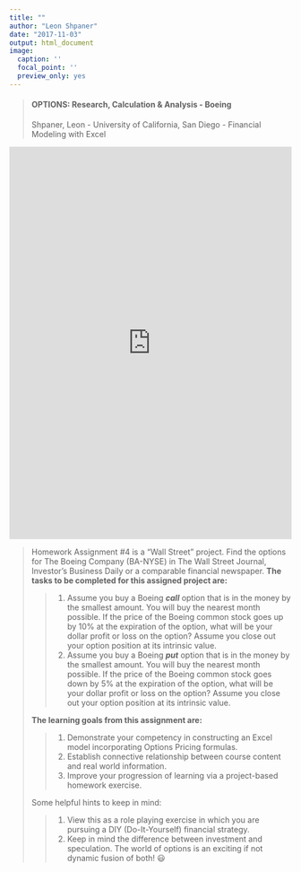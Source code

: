 ```yaml
---
title: ""
author: "Leon Shpaner"
date: "2017-11-03"
output: html_document
image:
  caption: ''
  focal_point: ''
  preview_only: yes
---
```


> #### OPTIONS: Research, Calculation & Analysis - Boeing
> Shpaner, Leon - University of California, San Diego - Financial Modeling with Excel
>
>
> 

<iframe width="100%" height="700" frameborder="0" scrolling="no" src="https://onedrive.live.com/embed?resid=A5FB65B6C9763D08%2133918&authkey=%21AAvwyP8K05-n_Bk&em=2&AllowTyping=True&wdHideGridlines=True&wdHideHeaders=True&wdInConfigurator=True"></iframe>

> Homework Assignment #4 is a “Wall Street” project.  Find the options for The Boeing Company (BA-NYSE) in The Wall Street Journal, Investor’s Business Daily or a comparable financial newspaper.  **The tasks to be completed for this assigned project are:**
>
>> 1)	Assume you buy a Boeing ***call*** option that is in the money by the smallest amount.  You will buy the nearest month possible.  If the price of the Boeing common stock goes up by 10% at the expiration of the option, what will be your dollar profit or loss 
>> on the option?  Assume you close out your option position at its intrinsic value.
>> 2)	Assume you buy a Boeing ***put*** option that is in the money by the smallest amount.  You will buy the nearest month possible.  If the price of the Boeing common stock goes down by 5% at the expiration of the option, what will be your dollar profit or loss 
>> on the option?  Assume you close out your option position at its intrinsic value.
>
> **The learning goals from this assignment are:**
>
>> (1)	Demonstrate your competency in constructing an Excel model incorporating Options Pricing formulas.
>> (2)	Establish connective relationship between course content and real world information.
>> (3)	Improve your progression of learning via a project-based homework exercise.
>
> Some helpful hints to keep in mind:
>
>> (1) View this as a role playing exercise in which you are pursuing a DIY (Do-It-Yourself) financial strategy.
>> (2) Keep in mind the difference between investment and speculation.  The world of options is an exciting if not dynamic fusion of both! 😃
